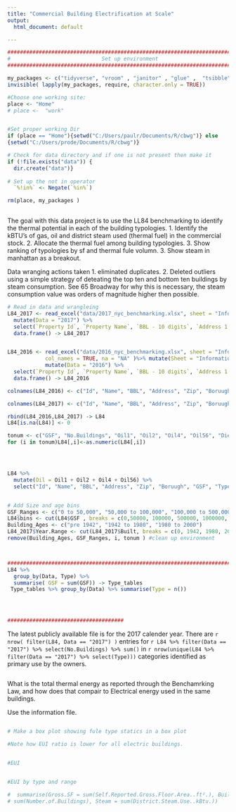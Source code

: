 ```yaml
---
title: "Commercial Building Electrification at Scale"
output: 
  html_document: default 

---
```


```r

###############################################################################
#                             Set up environment                                #
###############################################################################

my_packages <- c("tidyverse", "vroom" , "janitor" , "glue" ,  "tsibble" , "tidytext","lubridate", "fable", "tsibbledata", "ggplot2", "forecast", "tseries", "rio", "zoo", "readxl", "tsibbledata", "knitr", "kablExtra", "formattable") 
invisible( lapply(my_packages, require, character.only = TRUE))

#Choose one working site:
place <- "Home"
# place <-  "work"


#Set proper working Dir 
if (place == "Home"){setwd("C:/Users/paulr/Documents/R/cbwg")} else
{setwd("C:/Users/prode/Documents/R/cbwg")}

# Check for data directory and if one is not present then make it
if (!file.exists("data")) {
  dir.create("data")}
  
# Set up the not in operator 
  `%!in%` <- Negate(`%in%`)

rm(place, my_packages )
  
```

The goal with this data project is to use the LL84 benchmarking to
identify the thermal potential in each of the building typologies. 1.
Identify the kBTU's of gas, oil and district steam used (thermal fuel)
in the commercial stock. 2. Allocate the thermal fuel among building
typologies. 3. Show ranking of typologies by sf and thermal fule volumn.
3. Show steam in manhattan as a breakout.

Data wranging actions taken
1. eliminated duplicates.
2. Deleted outliers using a simple strategy of deteating the top ten and bottom ten buildings by steam consumption.  See 65 Broadway for why this is necessary, the steam consumption value was orders of magnitude higher then possible. 


```r

# Read in data and wrangleing 
L84_2017 <- read_excel("data/2017_nyc_benchmarking.xlsx", sheet = "Information and Metrics", col_names = TRUE, na = "NA" )%>% mutate(Sheet = "Information and Metrics") %>%   
  mutate(Data = "2017") %>%
  select(`Property Id`, `Property Name`, `BBL - 10 digits`, `Address 1 (self-reported)`, `Postal Code`, Borough, `Self-Reported Gross Floor Area (ft²)`, `Primary Property Type - Self Selected`, `Year Built`, `Number of Buildings`,`Fuel Oil #1 Use (kBtu)`, `Fuel Oil #2 Use (kBtu)`, `Fuel Oil #4 Use (kBtu)`, `Fuel Oil #5 & 6 Use (kBtu)`, `Diesel #2 Use (kBtu)`, `District Steam Use (kBtu)`, `Natural Gas Use (kBtu)`, `Electricity Use - Grid Purchase (kBtu)`, `Water Use (All Water Sources) (kgal)`, Sheet, Data ) %>%
  data.frame() -> L84_2017


L84_2016 <- read_excel("data/2016_nyc_benchmarking.xlsx", sheet = "Information and Metrics", 
            col_names = TRUE, na = "NA" )%>% mutate(Sheet = "Information and Metrics") %>%   
            mutate(Data = "2016") %>%
  select(`Property Id`, `Property Name`, `BBL - 10 digits`, `Address 1 (self-reported)`, `Postal Code`, Borough, `DOF Gross Floor Area`, `Primary Property Type - Self Selected`, `Year Built`, `Number of Buildings - Self-reported`,`Fuel Oil #1 Use (kBtu)`, `Fuel Oil #2 Use (kBtu)`, `Fuel Oil #4 Use (kBtu)`, `Fuel Oil #5 & 6 Use (kBtu)`, `Diesel #2 Use (kBtu)`, `District Steam Use (kBtu)`, `Natural Gas Use (kBtu)`, `Electricity Use - Grid Purchase (kBtu)`, `Water Use (All Water Sources) (kgal)`, Sheet, Data ) %>%
  data.frame() -> L84_2016

colnames(L84_2016) <- c("Id", "Name", "BBL", "Address", "Zip", "Boruugh", "GSF", "Type", "Built", "No.Buildings", "Oil1", "Oil2", "Oil4", "Oil56", "Diesel", "Steam", "N.Gas", "Elect", "Water", "Sheet", "Data")

colnames(L84_2017) <- c("Id", "Name", "BBL", "Address", "Zip", "Boruugh", "GSF", "Type", "Built", "No.Buildings", "Oil1", "Oil2", "Oil4", "Oil56", "Diesel", "Steam", "N.Gas", "Elect", "Water", "Sheet", "Data")

rbind(L84_2016,L84_2017) -> L84
L84[is.na(L84)] <- 0 

tonum <- c("GSF", "No.Buildings", "Oil1", "Oil2", "Oil4", "Oil56", "Diesel", "Steam", "N.Gas", "Elect", "Water")
for (i in tonum)L84[,i]<-as.numeric(L84[,i])




L84 %>%
  mutate(Oil = Oil1 + Oil2 + Oil4 + Oil56) %>%
  select("Id", "Name", "BBL", "Address", "Zip", "Boruugh", "GSF", "Type", "Built", "No.Buildings", "Oil" , "Diesel", "Steam", "N.Gas", "Elect", "Water", "Sheet", "Data") -> L84


# Add Size and age bins
GSF_Ranges <- c("0 to 50,000", "50,000 to 100,000", "100,000 to 500,000", "500,000 to 1,000,000", "over 1,000,000")
L84$bins <- cut(L84$GSF , breaks = c(0,50000, 100000, 500000, 1000000, 9000000), dig.lab = 7 , ordered_result = TRUE, labels = GSF_Ranges ) 
Building_Ages <- c("pre 1942", "1942 to 1980", "1980 to 2000")
L84_2017$Year.Range <- cut(L84_2017$Built, breaks = c(0, 1942, 1980, 2021),dig.lab = 4, labels = Building_Ages)
remove(Building_Ages, GSF_Ranges, i, tonum ) #clean up environment



################################################################################
L84 %>%
  group_by(Data, Type) %>%
  summarise( GSF = sum(GSF)) -> Type_tables
 Type_tables %>% group_by(Data) %>% summarise(Type = n())




#####################################


```
The latest publicly available  file is for the 2017 calender year. There are `r nrow( filter(L84, Data == "2017") )` entries for `r L84 %>% filter(Data == "2017") %>% select(No.Buildings) %>% sum()` in `r nrow(unique(L84 %>% filter(Data == "2017") %>% select(Type)))`  categories identified as primary use by the owners. 

```r






```

What is the total thermal energy as reported through the Benchamrking
Law, and how does that compair to Electrical energy used in the same
buildings.

Use the information file.

```r


  
  
```





```r

  
# Make a box plot showing fule type statics in a box plot

#Note how EUI ratio is lower for all electric buildings. 



```

```r
#EUI 


#EUI by type and range

#  summarise(Gross.SF = sum(Self.Reported.Gross.Floor.Area..ft².), Buildings = 
# sum(Number.of.Buildings), Steam = sum(District.Steam.Use..kBtu.))

```

